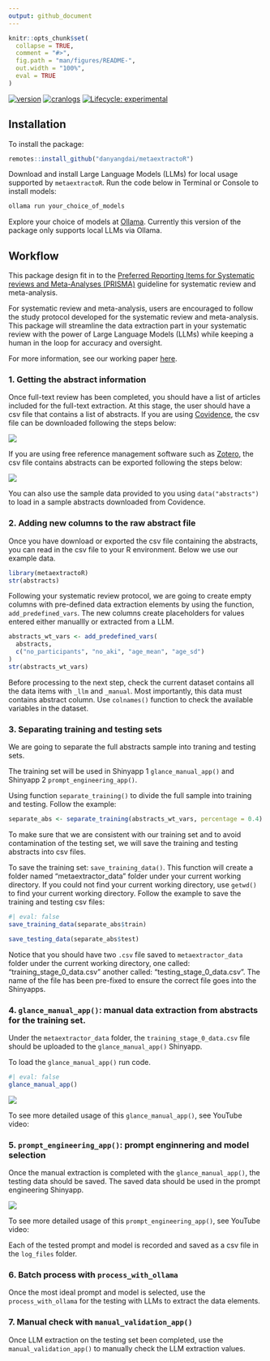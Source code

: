 ```yaml
---
output: github_document
---
```


```r
knitr::opts_chunk$set(
  collapse = TRUE,
  comment = "#>",
  fig.path = "man/figures/README-",
  out.width = "100%",
  eval = TRUE
)
```

<!-- badges: start -->
[![version](http://www.r-pkg.org/badges/version/metaextractoR)](https://CRAN.R-project.org/package=metaextractoR)
[![cranlogs](http://cranlogs.r-pkg.org/badges/metaextractoR)](https://CRAN.R-project.org/package=metaextractoR) [![Lifecycle: experimental](https://img.shields.io/badge/lifecycle-experimental-orange.svg)](https://lifecycle.r-lib.org/articles/stages.html#experimental)
<!-- badges: end -->


## Installation

To install the package:

```r
remotes::install_github("danyangdai/metaextractoR")
```

Download and install Large Language Models (LLMs) for local usage supported by `metaextractoR`. Run the code below in Terminal or Console to install models:

```r
ollama run your_choice_of_models
```

Explore your choice of models at [Ollama](https://ollama.com). Currently this version of the package only supports local LLMs via Ollama. 


## Workflow 

This package design fit in to the [Preferred Reporting Items for Systematic reviews and Meta-Analyses (PRISMA)](https://www.prisma-statement.org/) guideline for systematic review and meta-analysis. 

For systematic review and meta-analysis, users are encouraged to follow the study protocol developed for the systematic review and meta-analysis. This package will streamline the data extraction part in your systematic review with the power of Large Language Models (LLMs) while keeping a human in the loop for accuracy and oversight. 

For more information, see our working paper [here](https://github.com/DanyangDai/LLM-Meta-Analysis/blob/main/RSM/RSM.pdf).

### 1. Getting the abstract information 

Once full-text review has been completed, you should have a list of articles included for the full-text extraction. At this stage, the user should have a csv file that contains a list of abstracts. If you are using [Covidence](https://www.covidence.org), the csv file can be downloaded following the steps below:  


![](man/figures/export_abs_1.gif)


If you are using free reference management software such as [Zotero](https://www.zotero.org/), the csv file contains abstracts can be exported following the steps below:


![](man/figures/export_abs_2.gif)

You can also use the sample data provided to you using `data("abstracts")` to load in a sample abstracts downloaded from Covidence. 


### 2. Adding new columns to the raw abstract file

Once you have download or exported the csv file containing the abstracts, you can read in the csv file to your R environment. Below we use our example data.

```r
library(metaextractoR)
str(abstracts)
```



Following your systematic review protocol, we are going to create empty columns with pre-defined data extraction elements by using the function, `add_predefined_vars`. The new columns create placeholders for values entered either manuallly or extracted from a LLM.


```r
abstracts_wt_vars <- add_predefined_vars(
  abstracts,
  c("no_participants", "no_aki", "age_mean", "age_sd")
)
str(abstracts_wt_vars)
```


Before processing to the next step, check the current dataset contains all the data items with `_llm` and `_manual`. Most importantly, this data must contains abstract column. Use `colnames()` function to check the available variables in the dataset. 


### 3. Separating training and testing sets

We are going to separate the full abstracts sample into traning and testing sets. 

The training set will be used in Shinyapp 1 `glance_manual_app()` and Shinyapp 2 `prompt_engineering_app()`.

Using function `separate_training()` to divide the full sample into training and testing. Follow the example:

```r
separate_abs <- separate_training(abstracts_wt_vars, percentage = 0.4)
```

To make sure that we are consistent with our training set and to avoid contamination of the testing set, we will save the training and testing abstracts into csv files. 

To save the training set: `save_training_data()`. This function will create a folder named "metaextractor_data" folder under your current working directory. If you could not find your current working directory, use `getwd()` to find your current working directory. Follow the example to save the training and testing csv files:

```r
#| eval: false
save_training_data(separate_abs$train)

save_testing_data(separate_abs$test)
```

Notice that you should have two `.csv` file saved to `metaextractor_data` folder under the current working directory, one called: "training_stage_0_data.csv" another called: "testing_stage_0_data.csv". The name of the file has been pre-fixed to ensure the correct file goes into the Shinyapps. 


### 4. `glance_manual_app()`: manual data extraction from abstracts for the training set. 

Under the `metaextractor_data` folder, the `training_stage_0_data.csv` file should be uploaded to the `glance_manual_app()` Shinyapp. 

To load the `glance_manual_app()` run code.

```r
#| eval: false
glance_manual_app()
```


![](man/figures/app1.gif)

To see more detailed usage of this `glance_manual_app()`, see YouTube video: 

### 5. `prompt_engineering_app()`: prompt enginnering and model selection

Once the manual extraction is completed with the `glance_manual_app()`, the testing data should be saved. The saved data should be used in the prompt engineering Shinyapp. 

![](man/figures/app2.gif)


To see more detailed usage of this `prompt_engineering_app()`, see YouTube video: 

Each of the tested prompt and model is recorded and saved as a csv file in the `log_files` folder. 

### 6. Batch process with `process_with_ollama`

Once the most ideal prompt and model is selected, use the `process_with_ollama` for the testing with LLMs to extract the data elements. 


### 7. Manual check with `manual_validation_app()`

Once LLM extraction on the testing set been completed, use the `manual_validation_app()` to manually check the LLM extraction values. 





